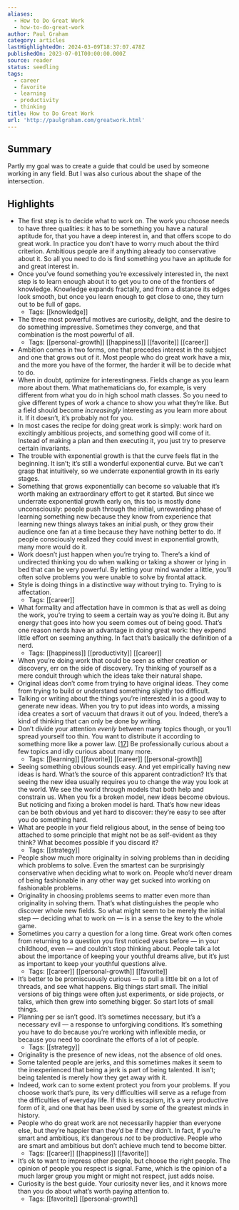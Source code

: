 ```yaml
---
aliases:
  - How to Do Great Work
  - how-to-do-great-work
author: Paul Graham
category: articles
lastHighlightedOn: 2024-03-09T18:37:07.478Z
publishedOn: 2023-07-01T00:00:00.000Z
source: reader
status: seedling
tags:
  - career
  - favorite
  - learning
  - productivity
  - thinking
title: How to Do Great Work
url: 'http://paulgraham.com/greatwork.html'
---
```

## Summary

Partly my goal was to create a guide that could be used by someone working in any field. But I was also curious about the shape of the intersection.

## Highlights

- The first step is to decide what to work on. The work you choose needs to have three qualities: it has to be something you have a natural aptitude for, that you have a deep interest in, and that offers scope to do great work.
  In practice you don’t have to worry much about the third criterion. Ambitious people are if anything already too conservative about it. So all you need to do is find something you have an aptitude for and great interest in.
- Once you’ve found something you’re excessively interested in, the next step is to learn enough about it to get you to one of the frontiers of knowledge. Knowledge expands fractally, and from a distance its edges look smooth, but once you learn enough to get close to one, they turn out to be full of gaps.
    - Tags: [[knowledge]]
- The three most powerful motives are curiosity, delight, and the desire to do something impressive. Sometimes they converge, and that combination is the most powerful of all.
    - Tags: [[personal-growth]] [[happiness]] [[favorite]] [[career]]
- Ambition comes in two forms, one that precedes interest in the subject and one that grows out of it. Most people who do great work have a mix, and the more you have of the former, the harder it will be to decide what to do.
- When in doubt, optimize for interestingness. Fields change as you learn more about them. What mathematicians do, for example, is very different from what you do in high school math classes. So you need to give different types of work a chance to show you what they’re like. But a field should become _increasingly_ interesting as you learn more about it. If it doesn’t, it’s probably not for you.
- In most cases the recipe for doing great work is simply: work hard on excitingly ambitious projects, and something good will come of it. Instead of making a plan and then executing it, you just try to preserve certain invariants.
- The trouble with exponential growth is that the curve feels flat in the beginning. It isn’t; it’s still a wonderful exponential curve. But we can’t grasp that intuitively, so we underrate exponential growth in its early stages.
- Something that grows exponentially can become so valuable that it’s worth making an extraordinary effort to get it started. But since we underrate exponential growth early on, this too is mostly done unconsciously: people push through the initial, unrewarding phase of learning something new because they know from experience that learning new things always takes an initial push, or they grow their audience one fan at a time because they have nothing better to do. If people consciously realized they could invest in exponential growth, many more would do it.
- Work doesn’t just happen when you’re trying to. There’s a kind of undirected thinking you do when walking or taking a shower or lying in bed that can be very powerful. By letting your mind wander a little, you’ll often solve problems you were unable to solve by frontal attack.
- Style is doing things in a distinctive way without trying to. Trying to is affectation.
    - Tags: [[career]]
- What formality and affectation have in common is that as well as doing the work, you’re trying to seem a certain way as you’re doing it. But any energy that goes into how you seem comes out of being good. That’s one reason nerds have an advantage in doing great work: they expend little effort on seeming anything. In fact that’s basically the definition of a nerd.
    - Tags: [[happiness]] [[productivity]] [[career]]
- When you’re doing work that could be seen as either creation or discovery, err on the side of discovery. Try thinking of yourself as a mere conduit through which the ideas take their natural shape.
- Original ideas don’t come from trying to have original ideas. They come from trying to build or understand something slightly too difficult.
- Talking or writing about the things you’re interested in is a good way to generate new ideas. When you try to put ideas into words, a missing idea creates a sort of vacuum that draws it out of you. Indeed, there’s a kind of thinking that can only be done by writing.
- Don’t divide your attention _evenly_ between many topics though, or you’ll spread yourself too thin. You want to distribute it according to something more like a power law. [[17](http://paulgraham.com/greatwork.html?s=09#f17n)] Be professionally curious about a few topics and idly curious about many more.
    - Tags: [[learning]] [[favorite]] [[career]] [[personal-growth]]
- Seeing something obvious sounds easy. And yet empirically having new ideas is hard. What’s the source of this apparent contradiction? It’s that seeing the new idea usually requires you to change the way you look at the world. We see the world through models that both help and constrain us. When you fix a broken model, new ideas become obvious. But noticing and fixing a broken model is hard. That’s how new ideas can be both obvious and yet hard to discover: they’re easy to see after you do something hard.
- What are people in your field religious about, in the sense of being too attached to some principle that might not be as self-evident as they think? What becomes possible if you discard it?
    - Tags: [[strategy]]
- People show much more originality in solving problems than in deciding which problems to solve. Even the smartest can be surprisingly conservative when deciding what to work on. People who’d never dream of being fashionable in any other way get sucked into working on fashionable problems.
- Originality in choosing problems seems to matter even more than originality in solving them. That’s what distinguishes the people who discover whole new fields. So what might seem to be merely the initial step — deciding what to work on — is in a sense the key to the whole game.
- Sometimes you carry a question for a long time. Great work often comes from returning to a question you first noticed years before — in your childhood, even — and couldn’t stop thinking about. People talk a lot about the importance of keeping your youthful dreams alive, but it’s just as important to keep your youthful questions alive.
    - Tags: [[career]] [[personal-growth]] [[favorite]]
- It’s better to be promiscuously curious — to pull a little bit on a lot of threads, and see what happens. Big things start small. The initial versions of big things were often just experiments, or side projects, or talks, which then grew into something bigger. So start lots of small things.
- Planning per se isn’t good. It’s sometimes necessary, but it’s a necessary evil — a response to unforgiving conditions. It’s something you have to do because you’re working with inflexible media, or because you need to coordinate the efforts of a lot of people.
    - Tags: [[strategy]]
- Originality is the presence of new ideas, not the absence of old ones.
- Some talented people are jerks, and this sometimes makes it seem to the inexperienced that being a jerk is part of being talented. It isn’t; being talented is merely how they get away with it.
- Indeed, work can to some extent protect you from your problems. If you choose work that’s pure, its very difficulties will serve as a refuge from the difficulties of everyday life. If this is escapism, it’s a very productive form of it, and one that has been used by some of the greatest minds in history.
- People who do great work are not necessarily happier than everyone else, but they’re happier than they’d be if they didn’t. In fact, if you’re smart and ambitious, it’s dangerous _not_ to be productive. People who are smart and ambitious but don’t achieve much tend to become bitter.
    - Tags: [[career]] [[happiness]] [[favorite]]
- It’s ok to want to impress other people, but choose the right people. The opinion of people you respect is signal. Fame, which is the opinion of a much larger group you might or might not respect, just adds noise.
- Curiosity is the best guide. Your curiosity never lies, and it knows more than you do about what’s worth paying attention to.
    - Tags: [[favorite]] [[personal-growth]]
